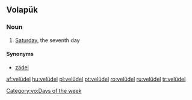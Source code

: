 ==Volapük==

===Noun===
{{head|vo|noun}}

# {{label|vo|archaic}} [[Saturday]], the seventh day

====Synonyms====
* [[zädel]]

[[Category:vo:Days of the week]]

[[af:velüdel]]
[[hu:velüdel]]
[[pl:velüdel]]
[[pt:velüdel]]
[[ro:velüdel]]
[[ru:velüdel]]
[[tr:velüdel]]